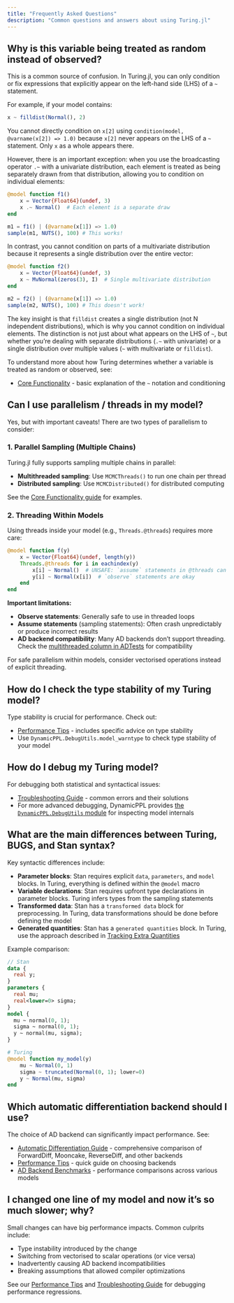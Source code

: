 ```yaml
---
title: "Frequently Asked Questions"
description: "Common questions and answers about using Turing.jl"
---
```


## Why is this variable being treated as random instead of observed?

This is a common source of confusion. In Turing.jl, you can only condition or fix expressions that explicitly appear on the left-hand side (LHS) of a `~` statement. 

For example, if your model contains:
```julia
x ~ filldist(Normal(), 2)
```

You cannot directly condition on `x[2]` using `condition(model, @varname(x[2]) => 1.0)` because `x[2]` never appears on the LHS of a `~` statement. Only `x` as a whole appears there.

However, there is an important exception: when you use the broadcasting operator `.~` with a univariate distribution, each element is treated as being separately drawn from that distribution, allowing you to condition on individual elements:

```julia
@model function f1()
    x = Vector{Float64}(undef, 3)
    x .~ Normal()  # Each element is a separate draw
end

m1 = f1() | (@varname(x[1]) => 1.0)
sample(m1, NUTS(), 100) # This works!
```

In contrast, you cannot condition on parts of a multivariate distribution because it represents a single distribution over the entire vector:

```julia
@model function f2()
    x = Vector{Float64}(undef, 3)
    x ~ MvNormal(zeros(3), I)  # Single multivariate distribution
end

m2 = f2() | (@varname(x[1]) => 1.0)
sample(m2, NUTS(), 100) # This doesn't work!
```

The key insight is that `filldist` creates a single distribution (not N independent distributions), which is why you cannot condition on individual elements. The distinction is not just about what appears on the LHS of `~`, but whether you're dealing with separate distributions (`.~` with univariate) or a single distribution over multiple values (`~` with multivariate or `filldist`).

To understand more about how Turing determines whether a variable is treated as random or observed, see:

- [Core Functionality]({{< meta core-functionality >}}) - basic explanation of the `~` notation and conditioning


## Can I use parallelism / threads in my model?

Yes, but with important caveats! There are two types of parallelism to consider:

### 1. Parallel Sampling (Multiple Chains)
Turing.jl fully supports sampling multiple chains in parallel:

- **Multithreaded sampling**: Use `MCMCThreads()` to run one chain per thread
- **Distributed sampling**: Use `MCMCDistributed()` for distributed computing

See the [Core Functionality guide]({{<meta core-functionality>}}#sampling-multiple-chains) for examples.

### 2. Threading Within Models
Using threads inside your model (e.g., `Threads.@threads`) requires more care:

```julia
@model function f(y)
    x = Vector{Float64}(undef, length(y))
    Threads.@threads for i in eachindex(y)
        x[i] ~ Normal()  # UNSAFE: `assume` statements in @threads can crash!
        y[i] ~ Normal(x[i])  # `observe` statements are okay
    end
end
```

**Important limitations:**

- **Observe statements**: Generally safe to use in threaded loops
- **Assume statements** (sampling statements): Often crash unpredictably or produce incorrect results
- **AD backend compatibility**: Many AD backends don't support threading. Check the [multithreaded column in ADTests](https://turinglang.org/ADTests/) for compatibility

For safe parallelism within models, consider vectorised operations instead of explicit threading.

## How do I check the type stability of my Turing model?

Type stability is crucial for performance. Check out:

- [Performance Tips]({{< meta usage-performance-tips >}}) - includes specific advice on type stability
- Use `DynamicPPL.DebugUtils.model_warntype` to check type stability of your model

## How do I debug my Turing model?

For debugging both statistical and syntactical issues:

- [Troubleshooting Guide]({{< meta usage-troubleshooting >}}) - common errors and their solutions
- For more advanced debugging, DynamicPPL provides [the `DynamicPPL.DebugUtils` module](https://turinglang.org/DynamicPPL.jl/stable/api/#Debugging-Utilities) for inspecting model internals

## What are the main differences between Turing, BUGS, and Stan syntax?

Key syntactic differences include:

- **Parameter blocks**: Stan requires explicit `data`, `parameters`, and `model` blocks. In Turing, everything is defined within the `@model` macro
- **Variable declarations**: Stan requires upfront type declarations in parameter blocks. Turing infers types from the sampling statements
- **Transformed data**: Stan has a `transformed data` block for preprocessing. In Turing, data transformations should be done before defining the model
- **Generated quantities**: Stan has a `generated quantities` block. In Turing, use the approach described in [Tracking Extra Quantities]({{< meta usage-tracking-extra-quantities >}})

Example comparison:
```stan
// Stan
data {
  real y;
}
parameters {
  real mu;
  real<lower=0> sigma;
}
model {
  mu ~ normal(0, 1);
  sigma ~ normal(0, 1);
  y ~ normal(mu, sigma);
}
```

```julia
# Turing
@model function my_model(y)
    mu ~ Normal(0, 1)
    sigma ~ truncated(Normal(0, 1); lower=0)
    y ~ Normal(mu, sigma)
end
```

## Which automatic differentiation backend should I use?

The choice of AD backend can significantly impact performance. See:

- [Automatic Differentiation Guide]({{< meta usage-automatic-differentiation >}}) - comprehensive comparison of ForwardDiff, Mooncake, ReverseDiff, and other backends
- [Performance Tips]({{< meta usage-performance-tips >}}#choose-your-ad-backend) - quick guide on choosing backends
- [AD Backend Benchmarks](https://turinglang.org/ADTests/) - performance comparisons across various models

## I changed one line of my model and now it's so much slower; why?

Small changes can have big performance impacts. Common culprits include:

- Type instability introduced by the change
- Switching from vectorised to scalar operations (or vice versa)
- Inadvertently causing AD backend incompatibilities
- Breaking assumptions that allowed compiler optimizations

See our [Performance Tips]({{< meta usage-performance-tips >}}) and [Troubleshooting Guide]({{< meta usage-troubleshooting >}}) for debugging performance regressions.
